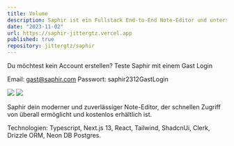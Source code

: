 ```yaml
---
title: Volume
description: Saphir ist ein Fullstack End-to-End Note-Editor und unterstützt Funktionen wie Authentifizierung sowie Echtzeit-Speicherung von Notizen in der Datenbank. "Saphir befindet sich noch in Entwicklung"
date: "2023-11-02"
url: https://saphir-jittergtz.vercel.app
published: true
repository: jittergtz/saphir
---
```

 
Du möchtest kein Account erstellen? Teste Saphir mit einem Gast Login
 
 Email: gast@saphir.com
 Passwort: saphir2312GastLogin

[![](/Saphir-lp.png)](https://saphir-jittergtz.vercel.app)
[![](/saphir-editor.png)](https://saphir-jittergtz.vercel.app)

Saphir dein moderner und zuverlässiger Note-Editor, der schnellen Zugriff von überall ermöglicht und kostenlos erhältlich ist.

Technologien:
Typescript, Next.js 13, React, Tailwind, ShadcnUi,
Clerk, Drizzle ORM, Neon DB Postgres.


